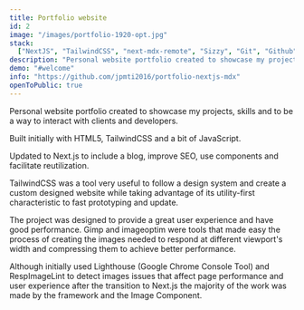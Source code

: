 ```yaml
---
title: Portfolio website
id: 2
image: "/images/portfolio-1920-opt.jpg"
stack:
  ["NextJS", "TailwindCSS", "next-mdx-remote", "Sizzy", "Git", "Github", "Gimp"]
description: "Personal website portfolio created to showcase my projects, skills and to be a way to interact with clients and developers."
demo: "#welcome"
info: "https://github.com/jpmti2016/portfolio-nextjs-mdx"
openToPublic: true
---
```


Personal website portfolio created to showcase my projects, skills and to be a way to interact with clients and developers.

Built initially with HTML5, TailwindCSS and a bit of JavaScript.

Updated to Next.js to include a blog, improve SEO, use components and facilitate reutilization.

TailwindCSS was a tool very useful to follow a design system and create a custom designed website while taking advantage of its
utility-first characteristic to fast prototyping and update.

The project was designed to provide a great user experience and have good performance. Gimp and imageoptim were tools that made easy
the process of creating the images needed to respond at different viewport's width and compressing them to achieve better performance.

Although initially used Lighthouse (Google Chrome Console Tool) and RespImageLint to detect images issues that affect page performance
and user experience after the transition to Next.js the majority of the work was made by the framework and the Image Component.
